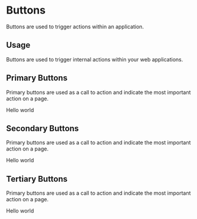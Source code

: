 
<Meta title="Design System|Buttons" component={PrimaryButton} />

# Buttons

Buttons are used to trigger actions within an application.

## Usage

Buttons are used to trigger internal actions within your web applications.

## Primary Buttons

Primary buttons are used as a call to action and indicate the most important action on a page.

<Preview withToolbar>
    <Story name="primary">
        <PrimaryButton>Hello world</PrimaryButton>
    </Story>
</Preview>

## Secondary Buttons

Primary buttons are used as a call to action and indicate the most important action on a page.

<Story name="secondary">
    <SecondaryButton>Hello world</SecondaryButton>
</Story>

## Tertiary Buttons

Primary buttons are used as a call to action and indicate the most important action on a page.

<Story name="tertiary">
    <TertiaryButton>Hello world</TertiaryButton>
</Story>

